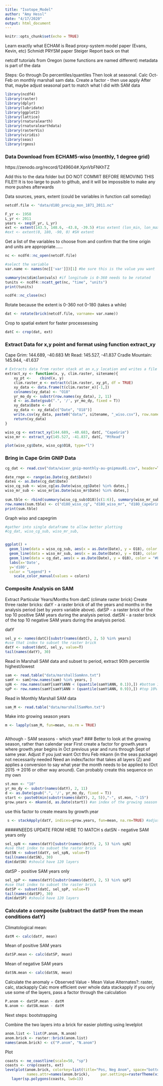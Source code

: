 ```yaml
---
title: "Isotope_Model"
author: "Amy Hessl"
date: "4/17/2020"
output: html_document
---
```



```r
knitr::opts_chunk$set(echo = TRUE)
```

Learn exactly what ECHAM is
Read proxy-system model paper (Evans, Kevin, etc)
Schmidt
PRYSM paper
Steiger
Report back on that 

netcdf tutorials from Oregon (some functions are named different)
metadata is part of the data

Steps:
Go through
Do percentiles/quantiles
Then look at seasonal. Calc Oct-Feb on monthly marshall sam data. Create a factor - then use apply
After that, maybe adjust seasonal part to match what I did with SAM data





```r
library(ncdf4)
library(raster)
library(dplyr)
library(lubridate)
library(ggplot2)
library(lattice)
library(rnaturalearth)
library(rnaturalearthdata)
library(rasterVis)
library(viridis)
library(seas)
library(rgeos)
```

### Data Download from ECHAM5‐wiso (monthly, 1 degree grid)
https://zenodo.org/record/1249604#.XpnVbFNKhTZ

Add this to the data folder but DO NOT COMMIT BEFORE REMOVING THIS FILE!!!
It is too large to push to github, and it will be impossible to make any more pushes afterwards

Data sources, years, extent (could be variables in function call someday)
```r
netcdf.file <- "data/d18O_precip_mon_1871_2011.nc"

F_yr <- 1958
L_yr <- 2011
years <- seq(F_yr, L_yr)
ext <- extent(143.5, 148.6, -43.8, -39.5) #tas extent (lon_min, lon_max, lat_min, lat_max)
#ext <- extent(0, 180, -90, 0) #SH extent
```

Get a list of the variables to choose from and confirm that the time 
origin and units are appropriate......
```r
nc <- ncdf4::nc_open(netcdf.file)

#select the variable
var.name <- names(nc[['var']])[1] #be sure this is the value you want

summary(nc$dim$lon$vals) #if longitude is 0-360 needs to be rotated
tunits <- ncdf4::ncatt_get(nc, "time", "units")
print(tunits)

ncdf4::nc_close(nc)
```

Rotate because the extent is 0-360 not 0-180 (takes a while)
```r
dat <- rotate(brick(netcdf.file, varname= var.name))
```

Crop to spatial extent for faster processessing
```r
datC <- crop(dat, ext)
```

### Extract Data for x,y point and format using function extract_xy
Cape Grim: 144.689, -40.683 
Mt Read: 145.527, -41.837 
Cradle Mountain: 145.944, -41.637 
```r
# Extracts data from raster stack at an x,y location and writes a file for use later named by sitename.
extract_xy <- function(x, y, clim.raster, sitename){
    xy_pt <-	cbind(x, y)
    clim.raster_e <- extract(clim.raster, xy_pt, df = TRUE)
    xy_data <- data.frame(t(clim.raster_e)[-1,])
    colnames(xy_data) <- "O18"
    yr_mo_dy <- substr(row.names(xy_data), 2, 11)
    d <- as.Date(gsub(".", '/', yr_mo_dy, fixed = T))
    xy_data$Date <- d
    xy_data <- xy_data[c("Date", "O18")]
    write.csv(xy_data, paste0("data/", sitename, "_wiso.csv"), row.names=FALSE)
    return(xy_data)
}

wiso_cg <- extract_xy(144.689, -40.683, datC, "CapeGrim")
wiso_mr <- extract_xy(145.527, -41.837, datC, "MtRead")
```

```r
plot(wiso_cg$Date, wiso_cg$O18, type="l")

```

### Bring in Cape Grim GNIP Data
```r
cg_dat <- read.csv("data/wiser_gnip-monthly-au-gnipmau01.csv", header=T)[,c("Date", "O18")]
```

```r
date_rnge <- range(as.Date(cg_dat$Date))
dates <- as.Date(cg_dat$Date)
wiso_cg_sub <- wiso_cg[as.Date(wiso_cg$Date) %in% dates,]
wiso_mr_sub <- wiso_mr[as.Date(wiso_mr$Date) %in% dates,]
  
sum.tble <- rbind(summary(wiso_cg_sub$O18)[c(1:6)], summary(wiso_mr_sub$O18)[c(1:6)], summary(cg_dat$O18)[c(1:6)])
row.names(sum.tble) <- c("d18O_wiso_cg", "d18O_wiso_mr", "d18O_CapeGrim")
print(sum.tble)
```

Graph wiso and capegrim
```r

#gather into single dataframe to allow better plotting
#cg_dat, wiso_cg_sub, wiso_mr_sub, 


ggplot() + 
  geom_line(data = wiso_cg_sub, aes(x = as.Date(Date), y = O18), color = "#00AFBB") + #teal
  geom_line(data = wiso_mr_sub, aes(x = as.Date(Date), y = O18), color = "#FC4E07") + #orange
  geom_line(data = cg_dat, aes(x = as.Date(Date), y = O18), color = "#E7B800") + #yellow
  labs(x='Date',
  y='d18O', 
  color = "Legend") +
    scale_color_manual(values = colors)


```

### Composite Analysis on SAM
Extract Particular Years/Months from datC (climate raster brick)
Create three raster bricks:
datY - a raster brick of all the years and months in the analysis period (set by _years_ variable above).
datSP - a raster brick of the top 10 positive SAM years during the analysis period.
datSN - a raster brick of the top 10 negative SAM years during the analysis period.

datY
```r
sel_y <- names(datC)[substr(names(datC), 2, 5) %in% years] 
#use that index to subset the raster brick
datY <- subset(datC, sel_y, value=T)
tail(names(datY), 30) 
```


Read in Marshall SAM data and subset to period, extract 90th percentile highest/lowest
```r
sam <- read.table("data/marshallSamAnn.txt")
samY <- sam[row.names(sam) %in% years, ]
spN <- row.names(samY[samY$ANN < (quantile(samY$ANN, 0.1)),]) #bottom 10% annual SAM
spP <- row.names(samY[samY$ANN > (quantile(samY$ANN, 0.9)),]) #top 10% annual SAM
```

Read in Monthly Marshall SAM data 
```r
sam_M <- read.table("data/marshallSamMon.txt")
```

Make into growing season years
```r

m <- lapply(sam_M, fun=mean, na.rm = TRUE)

```

```r

```


Although - SAM seasons - which year?
### Better to look at the growing season, rather than calendar year
First create a factor for growth.years where growth.year begins in Oct previous year and runs through Sept of same year.
Adjust if you just want Oct thru Feb
mkann (in the seas package) not necessarily needed
Need an index/factor that takes all layers (Z) and applies a conversion to say what year the month needs to be applied to (Oct 2015 -> 2016 or other way around). Can probably create this sequence on my own
```r
st.mon <- "10"  
yr_mo_dy <- substr(names(datY), 2, 11)
d <- as.Date(gsub(".", '/', yr_mo_dy, fixed = T)) 
start <- paste0(min(substr(names(datY), 2, 5)),"-", st.mon, "-15")
grow.years <- mkann(d, as.Date(start)) #an index of the growing season years.  note first and last are incomplete as is last year.
```

use this factor to create means by growth.year
```r
 s <- stackApply(datY, indices=grow.years, fun=mean, na.rm=TRUE) #adjust names of layers to match spN
```


#####NEEDS UPDATE FROM HERE TO MATCH s 
datSN - negative SAM years only
```r
sel_spN <- names(datY)[substr(names(datY), 2, 5) %in% spN] 
#use that index to subset the raster brick
datSN <- subset(datY, sel_spN, value=T)
tail(names(datSN), 30) 
dim(datSN) #should have 120 layers
```

datSP - positive SAM years only
```r
sel_spP <- names(datY)[substr(names(datY), 2, 5) %in% spP] 
#use that index to subset the raster brick
datSP <- subset(datC, sel_spP, value=T)
tail(names(datSP), 30) 
dim(datSP) #should have 120 layers
```

### Calculate a composite (subtract the datSP from the mean conditions datY)
Climatological mean:
```r
datM <- calc(datY, mean)
```
Mean of positive SAM years
```r
datSP.mean <- calc(datSP, mean)
```
Mean of negative SAM years
```r
datSN.mean <- calc(datSN, mean)
```

Calculate the anomaly = Observed Value - Mean Value
Alternates?: raster, calc, stackapply
Calc more efficient over whole data
stackapply if you only use some of the layers, pass a factor through the calculation
```r
P.anom <- datSP.mean - datM
N.anom <- datSN.mean - datM
```
Next steps: bootstrapping

Combine the two layers into a brick for easier plotting using levelplot
```r
anom.list <- list(P.anom, N.anom) 
anom.brick <- raster::brick(anom.list)
names(anom.brick) <- c("P.anom", "N.anom")
```

Plot
```r
coasts <- ne_coastline(scale=50, "sp")
coasts <- crop(coasts, ext)
levelplot(anom.brick, colorkey=list(title="Pos, Neg Anom", space="bottom"), margin=TRUE, 
          names.attr=names(anom.brick),     par.settings=rasterTheme(viridis_pal(option = "D")(255))) + 
   layer(sp.polygons(coasts, lwd=1)) 
```

